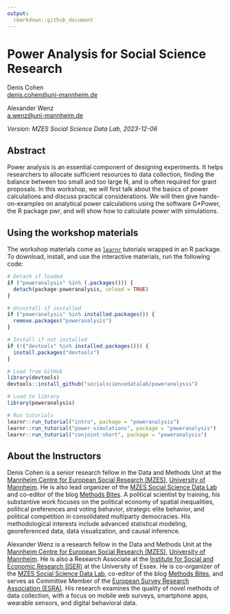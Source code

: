 ```yaml
---
output:
  rmarkdown::github_document
---
```


Power Analysis for Social Science Research 
================
Denis Cohen  
<denis.cohen@uni-mannheim.de>

Alexander Wenz  
<a.wenz@uni-mannheim.de>

*Version: MZES Social Science Data Lab, 2023-12-06*

## Abstract

Power analysis is an essential component of designing experiments. It helps researchers to allocate sufficient resources to data collection, finding the balance between too small and too large N, and is often required for grant proposals. In this workshop, we will first talk about the basics of power calculations and discuss practical considerations. We will then give hands-on-examples on analytical power calculations using the software G*Power, the R package pwr, and will show how to calculate power with simulations.

## Using the workshop materials

The workshop materials come as [`learnr`](https://rstudio.github.io/learnr/) tutorials wrapped in an R package. To download, install, and use the interactive materials, run the following code:

```r
# Detach if loaded
if ("poweranalysis" %in% (.packages())) {
  detach(package:poweranalysis, unload = TRUE)
}

# Uninstall if installed
if ("poweranalysis" %in% installed.packages()) {
  remove.packages("poweranalysis")
}

# Install if not installed
if (!("devtools" %in% installed.packages())) {
  install.packages("devtools")
}

# Load from GitHub
library(devtools)
devtools::install_github("socialsciencedatalab/poweranalysis")

# Load to library
library(poweranalysis)

# Run tutorials
learnr::run_tutorial("intro", package = "poweranalysis")
learnr::run_tutorial("power-simulations", package = "poweranalysis")
learnr::run_tutorial("conjoint-short", package = "poweranalysis")
```

## About the Instructors

Denis Cohen is a senior research fellow in the Data and Methods Unit at the [Mannheim Centre for European Social Research
(MZES)](https://www.mzes.uni-mannheim.de/), [University of
Mannheim](https://www.uni-mannheim.de/). He is also lead organizer of the [MZES
Social Science Data
Lab](https://www.mzes.uni-mannheim.de/socialsciencedatalab/page/events/) and co-editor of the blog [Methods
Bites](https://www.mzes.uni-mannheim.de/socialsciencedatalab/).
A political scientist by training, his substantive work focuses on the political economy of spatial inequalities, political preferences and voting behavior, strategic elite behavior, and political competition in consolidated multiparty democracies. His methodological interests include advanced statistical modeling, georeferenced data, data visualization, and causal inference.

Alexander Wenz is a research fellow in the Data and Methods Unit at the [Mannheim Centre for European Social Research (MZES)](https://www.mzes.uni-mannheim.de/), [University of Mannheim](https://www.uni-mannheim.de/). He is also a Research Associate at the [Institute for Social and Economic Research (ISER)](https://www.iser.essex.ac.uk/) at the University of Essex. He is co-organizer of the [MZES Social Science Data Lab](https://www.mzes.uni-mannheim.de/socialsciencedatalab/page/events/), co-editor of the blog [Methods Bites](https://www.mzes.uni-mannheim.de/socialsciencedatalab/), and serves as Committee Member of the [European Survey Research Association (ESRA)](https://www.europeansurveyresearch.org/). His research examines the quality of novel methods of data collection, with a focus on mobile web surveys, smartphone apps, wearable sensors, and digital behavioral data.
